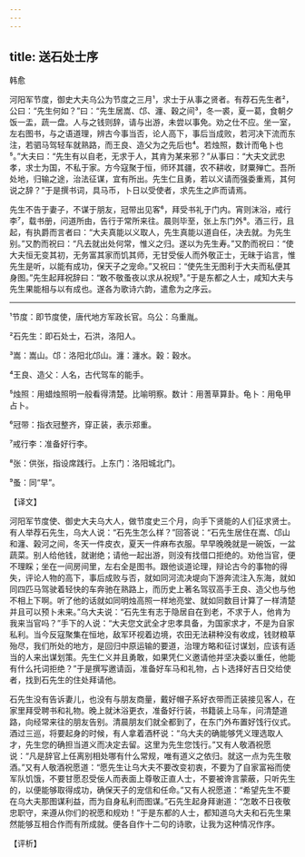 ```yaml
---
---
---
```

title: 送石处士序
---




韩愈

河阳军节度，御史大夫乌公为节度之三月¹，求士于从事之贤者。有荐石先生者²，公曰：“先生何如？”曰：“先生居嵩、邙、瀍、穀之间³，冬一裘，夏一葛，食朝夕饭一盂，蔬一盘。人与之钱则辞，请与出游，未尝以事免。劝之仕不应。坐一室，左右图书，与之语道理，辨古今事当否，论人高下，事后当成败，若河决下流而东注，若驷马驾轻车就熟路，而王良、造父为之先后也⁴。若烛照，数计而龟卜也⁵。”大夫曰：“先生有以自老，无求于人，其肯为某来邪？”从事曰：“大夫文武忠孝，求士为国，不私于家。方今寇聚于恒，师环其疆，农不耕收，财粟殚亡。吾所处地，归输之途，治法征谋，宜有所出。先生仁且勇，若以义请而强委重焉，其何说之辞？”于是撰书词，具马币，卜日以受使者，求先生之庐而请焉。

先生不告于妻子，不谋于朋友，冠带出见客⁶，拜受书礼于门内。宵则沫浴，戒行李⁷，载书册，问道所由，告行于常所来往。晨则毕至，张上东门外⁸。酒三行，且起，有执爵而言者曰：“大夫真能以义取人，先生真能以道自任，决去就。为先生别。”又酌而祝曰：“凡去就出处何常，惟义之归。遂以为先生寿。”又酌而祝曰：“使大夫恒无变其初，无务富其家而饥其师，无甘受佞人而外敬正士，无昧于谄言，惟先生是听，以能有成功，保天子之宠命。”又祝曰：“使先生无图利于大夫而私便其身图。”先生起拜祝辞曰：“敢不敬蚤夜以求从祝规⁹。”于是东都之人士，咸知大夫与先生果能相与以有成也。遂各为歌诗六韵，遣愈为之序云。



***



¹节度：即节度使，唐代地方军政长官。乌公：乌重胤。

²石先生：即石处士，石洪，洛阳人。

³嵩：嵩山。邙：洛阳北邙山。瀍：瀍水。穀：穀水。

⁴王良、造父：人名，古代驾车的能手。

⁵烛照：用蜡烛照明一般看得清楚。比喻明察。数计：用蓍草算卦。龟卜：用龟甲占卜。

⁶冠带：指衣冠整齐，穿正装，表示郑重。

⁷戒行李：准备好行李。

⁸张：供张，指设席践行。上东门：洛阳城北门。

⁹蚤：同“早”。

【译文】

河阳军节度使、御史大夫乌大人，做节度史三个月，向手下贤能的人们征求贤士。有人举荐石先生，乌大人说：“石先生怎么样？”回答说：“石先生居住在嵩、邙山和瀍、榖河之间，冬天一件皮衣，夏天一件麻布衣服。早早晚晚就是一碗饭，一盆蔬菜。别人给他钱，就谢绝；请他一起出游，则没有找借口拒绝的。劝他当官，便不理睬；坐在一间房间里，左右全是图书。跟他谈道论理，辩论古今的事物的得失，评论人物的高下，事后成败与否，就如同河流决堤向下游奔流注入东海，就如同四匹马驾驶着轻快的车奔驰在熟路上，而历史上著名驾驭高手王良、造父也与他不相上下啊。听了他的话就如同明烛高照一样地亮堂、就如同数目计算了一样清楚并且可以预卜未来。”乌大夫说：“石先生有志于隐居自在到老，不求于人，他肯为我来当官吗？”手下的人说：“大夫您文武全才忠孝具备，为国家求才，不是为自家私利。当今反寇聚集在恒地，敌军环视着边境，农田无法耕种没有收成，钱财粮草殆尽，我们所处的地方，是回归中原运输的要道，治理方略和征讨谋划，应该有适当的人来出谋划策。先生仁义并且勇敢，如果凭仁义邀请他并坚决委以重任，他能有什么托词拒绝？”于是撰写邀请函，准备好车马和礼物，占卜选择好吉日交给使者，找到石先生的住处拜请他。

石先生没有告诉妻儿，也没有与朋友商量，戴好帽子系好衣带而正装接见客人，在家里拜受聘书和礼物。晚上就沐浴更衣，准备好行装，书籍装上马车，问清楚道路，向经常来往的朋友告别。清晨朋友们就全都到了，在东门外布置好饯行仪式。酒过三巡，将要起身的时候，有人拿着酒杯说：“乌大夫的确能够凭义理选取人才，先生您的确担当道义而决定去留。这里为先生您饯行。”又有人敬酒祝愿说：“凡是辞官上任离别相处哪有什么常规，唯有道义之依归。就这一点为先生敬酒。”又有人敬酒祝愿道：“愿先生让乌大夫不要改变初衷，不要为了自家富裕而使军队饥饿，不要甘愿忍受佞人而表面上尊敬正直人士，不要被谗言蒙蔽，只听先生的，以便能够取得成功，确保天子的宠信和任命。”又有人祝愿道：“希望先生不要在乌大夫那图谋利益，而为自身私利而图谋。”石先生起身拜谢道：“怎敢不日夜敬忠职守，来遵从你们的祝愿和规劝！”于是东都的人士，都知道乌大夫和石先生果然能够互相合作而有所成就。便各自作十二句的诗歌，让我为这种情况作序。

【评析】